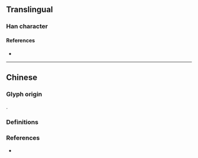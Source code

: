 {{also|濟|済}}
{{character info}}
==Translingual==
{{stroke order|strokes=9}}
{{Han simplified forms|濟|済|济}}

===Han character===
{{Han char|rn=85|rad=水|as=06|sn=9|four=|canj=EYKL|ids=⿰氵齐}}

====References====
* {{Han ref|kx=0623.171|hdz=31615.040|uh=6D4E|ud=27982}}

----

==Chinese==

===Glyph origin===
{{Han simp|濟|f=齊|t=齐}}.

===Definitions===
{{zh-see|濟|sv}}

===References===
* {{R:twedu|A02354-007}}